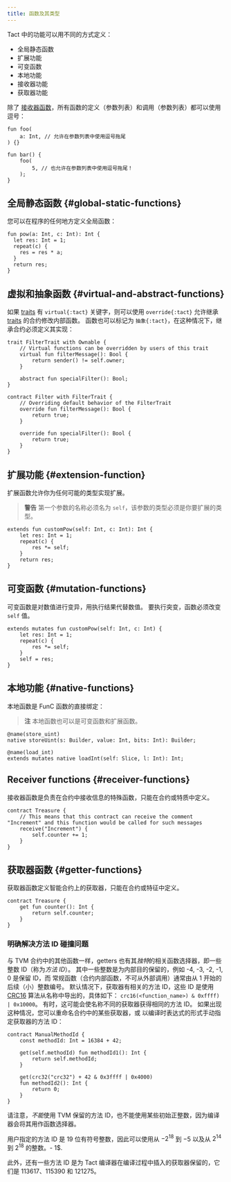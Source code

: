 ```yaml
---
title: 函数及其类型
---
```



Tact 中的功能可以用不同的方式定义：

- 全局静态函数
- 扩展功能
- 可变函数
- 本地功能
- 接收器功能
- 获取器功能

除了 [接收器函数](#receiver-functions)，所有函数的定义（参数列表）和调用（参数列表）都可以使用逗号：

```tact
fun foo(
    a: Int, // 允许在参数列表中使用逗号拖尾
) {}

fun bar() {
    foo(
        5, // 也允许在参数列表中使用逗号拖尾！
    );
}
```

## 全局静态函数 {#global-static-functions}

您可以在程序的任何地方定义全局函数：

```tact
fun pow(a: Int, c: Int): Int {
  let res: Int = 1;
  repeat(c) {
    res = res * a;
  }
  return res;
}
```

## 虚拟和抽象函数 {#virtual-and-abstract-functions}

如果 [traits](/zh-cn/book/types#traits) 有 `virtual{:tact}` 关键字，则可以使用 `override{:tact}` 允许继承 [traits](/zh-cn/book/types#traits) 的合约修改内部函数。 函数也可以标记为 `抽象{:tact}`，在这种情况下，继承合约必须定义其实现：

```tact
trait FilterTrait with Ownable {
    // Virtual functions can be overridden by users of this trait
    virtual fun filterMessage(): Bool {
        return sender() != self.owner;
    }

    abstract fun specialFilter(): Bool;
}

contract Filter with FilterTrait {
    // Overriding default behavior of the FilterTrait
    override fun filterMessage(): Bool {
        return true;
    }

    override fun specialFilter(): Bool {
        return true;
    }
}
```

## 扩展功能 {#extension-function}

扩展函数允许你为任何可能的类型实现扩展。

> **警告**
> 第一个参数的名称必须名为 `self`，该参数的类型必须是你要扩展的类型。

```tact
extends fun customPow(self: Int, c: Int): Int {
    let res: Int = 1;
    repeat(c) {
        res *= self;
    }
    return res;
}
```

## 可变函数 {#mutation-functions}

可变函数是对数值进行变异，用执行结果代替数值。 要执行突变，函数必须改变 `self` 值。

```tact
extends mutates fun customPow(self: Int, c: Int) {
    let res: Int = 1;
    repeat(c) {
        res *= self;
    }
    self = res;
}
```

## 本地功能 {#native-functions}

本地函数是 FunC 函数的直接绑定：

> **注**
> 本地函数也可以是可变函数和扩展函数。

```tact
@name(store_uint)
native storeUint(s: Builder, value: Int, bits: Int): Builder;

@name(load_int)
extends mutates native loadInt(self: Slice, l: Int): Int;
```

## Receiver functions {#receiver-functions}

接收器函数是负责在合约中接收信息的特殊函数，只能在合约或特质中定义。

```tact
contract Treasure {
    // This means that this contract can receive the comment "Increment" and this function would be called for such messages
    receive("Increment") {
        self.counter += 1;
    }
}
```

## 获取器函数 {#getter-functions}

获取器函数定义智能合约上的获取器，只能在合约或特征中定义。

```tact
contract Treasure {
    get fun counter(): Int {
        return self.counter;
    }
}
```
### 明确解决方法 ID 碰撞问题

<Badge text="Available since Tact 1.6" variant="tip" size="medium"/><p/>

与 TVM 合约中的其他函数一样，getters 也有其*独特*的相关函数选择器，即一些整数 ID（称为*方法 ID*）。
其中一些整数是为内部目的保留的，例如 -4, -3, -2, -1, 0 是保留 ID，而 
常规函数（合约内部函数，不可从外部调用）通常由从 1 开始的后续（小）整数编号。
默认情况下，获取器有相关的方法 ID，这些 ID 是使用 [CRC16](https://en.wikipedia.org/wiki/Cyclic_redundancy_check) 算法从名称中导出的，具体如下：
`crc16(<function_name>) & 0xffff) | 0x10000`。
有时，这可能会使名称不同的获取器获得相同的方法 ID。
如果出现这种情况，您可以重命名合约中的某些获取器，或
以编译时表达式的形式手动指定获取器的方法 ID：

```tact
contract ManualMethodId {
    const methodId: Int = 16384 + 42;

    get(self.methodId) fun methodId1(): Int {
        return self.methodId;
    }

    get(crc32("crc32") + 42 & 0x3ffff | 0x4000)
    fun methodId2(): Int {
        return 0;
    }
}
```

请注意，*不能*使用 TVM 保留的方法 ID，也不能使用某些初始正整数，因为编译器会将其用作函数选择器。

用户指定的方法 ID 是 19 位有符号整数，因此可以使用从 $-2^{18}$ 到 $-5$ 以及从 $2^{14}$ 到 $2^{18}$ 的整数。- 1$.

此外，还有一些方法 ID 是为 Tact 编译器在编译过程中插入的获取器保留的，它们是 113617、115390 和 121275。

